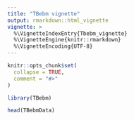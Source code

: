 ```yaml
---
title: "TBebm vignette"
output: rmarkdown::html_vignette
vignette: >
  %\VignetteIndexEntry{Tbebm_vignette}
  %\VignetteEngine{knitr::rmarkdown}
  %\VignetteEncoding{UTF-8}
---
```


```r
knitr::opts_chunk$set(
  collapse = TRUE,
  comment = "#>"
)
```

```r
library(TBebm)
```



```r
head(TBebmData)
```
